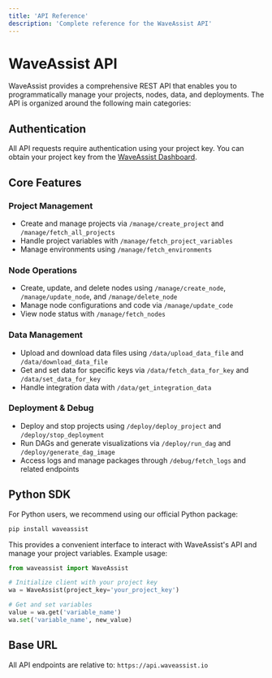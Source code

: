 ```yaml
---
title: 'API Reference'
description: 'Complete reference for the WaveAssist API'
---
```


# WaveAssist API

WaveAssist provides a comprehensive REST API that enables you to programmatically manage your projects, nodes, data, and deployments. The API is organized around the following main categories:

## Authentication

All API requests require authentication using your project key. You can obtain your project key from the [WaveAssist Dashboard](https://app.waveassist.io/manage/nodes).

## Core Features

### Project Management
- Create and manage projects via `/manage/create_project` and `/manage/fetch_all_projects`
- Handle project variables with `/manage/fetch_project_variables`
- Manage environments using `/manage/fetch_environments`

### Node Operations
- Create, update, and delete nodes using `/manage/create_node`, `/manage/update_node`, and `/manage/delete_node`
- Manage node configurations and code via `/manage/update_code`
- View node status with `/manage/fetch_nodes`

### Data Management
- Upload and download data files using `/data/upload_data_file` and `/data/download_data_file`
- Get and set data for specific keys via `/data/fetch_data_for_key` and `/data/set_data_for_key`
- Handle integration data with `/data/get_integration_data`

### Deployment & Debug
- Deploy and stop projects using `/deploy/deploy_project` and `/deploy/stop_deployment`
- Run DAGs and generate visualizations via `/deploy/run_dag` and `/deploy/generate_dag_image`
- Access logs and manage packages through `/debug/fetch_logs` and related endpoints

## Python SDK
For Python users, we recommend using our official Python package:

```bash
pip install waveassist
```

This provides a convenient interface to interact with WaveAssist's API and manage your project variables. Example usage:

```python
from waveassist import WaveAssist

# Initialize client with your project key
wa = WaveAssist(project_key='your_project_key')

# Get and set variables
value = wa.get('variable_name')
wa.set('variable_name', new_value)
```

## Base URL
All API endpoints are relative to: `https://api.waveassist.io`
